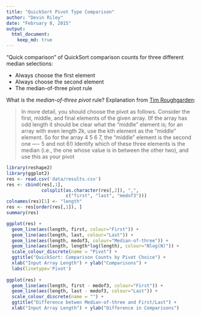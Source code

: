 ```yaml
---
title: "QuickSort Pivot Type Comparison"
author: "Devin Riley"
date: "February 8, 2015"
output: 
  html_document:
    keep_md: true
---
```


"Quick comparison" of QuickSort comparison counts for three different median selections:  

* Always choose the first element  
* Always choose the second element
* The median-of-three pivot rule  

What is the *median-of-three pivot* rule?  Explanation from [Tim Roughgarden](http://theory.stanford.edu/~tim/):  

> In more detail, you should choose the pivot as follows. Consider the first, middle, and final elements of the given array. (If the array has odd length it should be clear what the "middle" element is; for an array with even length 2k, use the kth element as the "middle" element. So for the array 4 5 6 7, the "middle" element is the second one ---- 5 and not 6!) Identify which of these three elements is the median (i.e., the one whose value is in between the other two), and use this as your pivot

```r
library(reshape2)
library(ggplot2)
res <- read.csv('data/results.csv')
res <- cbind(res[,1],
             colsplit(as.character(res[,2]), ",", 
                      c("first", "last", "medof3")))
colnames(res)[1] <- "length"
res <- res[order(res[,1]), ]
summary(res)

ggplot(res) + 
  geom_line(aes(length, first, colour="First")) + 
  geom_line(aes(length, last, colour="Last")) +
  geom_line(aes(length, medof3, colour="Median-of-three")) +
  geom_line(aes(length, length*log(length), colour="Nlog(N)")) + 
  scale_colour_discrete(name = "Pivot") +
  ggtitle("QuickSort: Comparison Counts by Pivot Choice") +
  xlab("Input Array Length") + ylab("Comparisons") +
  labs(linetype='Pivot')
 
ggplot(res) + 
  geom_line(aes(length, first - medof3, colour="First")) +
  geom_line(aes(length, last - medof3, colour="Last")) +
  scale_colour_discrete(name = "") +
  ggtitle("Difference betwen Median-of-three and First/Last") +
  xlab("Input Array Length") + ylab("Difference in Comparisons")

```


